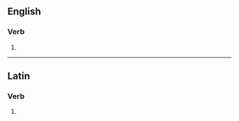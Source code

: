 ==English==

===Verb===
{{head|en|verb form}}

# {{en-third-person singular of|explode}}

----

==Latin==

===Verb===
{{la-verb-form|explōdēs}}

# {{inflection of|la|explōdō||2|s|futr|actv|indc}}